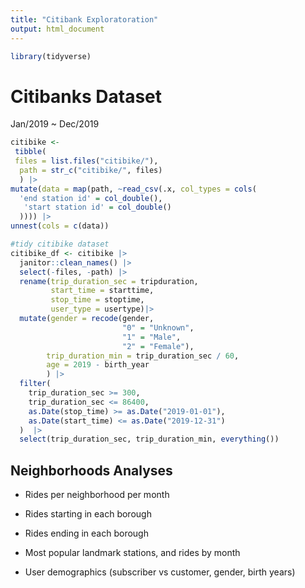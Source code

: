 ```yaml
---
title: "Citibank Exploratoration"
output: html_document
---
```


```r
library(tidyverse)
```

# Citibanks Dataset
Jan/2019 ~ Dec/2019
```r
citibike <- 
 tibble(
 files = list.files("citibike/"),
  path = str_c("citibike/", files)
  ) |>
mutate(data = map(path, ~read_csv(.x, col_types = cols(
  'end station id' = col_double(),
   'start station id' = col_double()
  )))) |>
unnest(cols = c(data))

#tidy citibike dataset
citibike_df <- citibike |>
  janitor::clean_names() |>
  select(-files, -path) |>
  rename(trip_duration_sec = tripduration,
         start_time = starttime,
         stop_time = stoptime,
         user_type = usertype)|>
  mutate(gender = recode(gender,
                         "0" = "Unknown",
                         "1" = "Male",
                         "2" = "Female"),
        trip_duration_min = trip_duration_sec / 60,
        age = 2019 - birth_year
        ) |>
  filter(
    trip_duration_sec >= 300,
    trip_duration_sec <= 86400,
    as.Date(stop_time) >= as.Date("2019-01-01"),
    as.Date(start_time) <= as.Date("2019-12-31")
  )  |>
  select(trip_duration_sec, trip_duration_min, everything())
```

## Neighborhoods Analyses

* Rides per neighborhood per month


* Rides starting in each borough 

* Rides ending in each borough

* Most popular landmark stations, and rides by month

* User demographics (subscriber vs customer, gender, birth years)